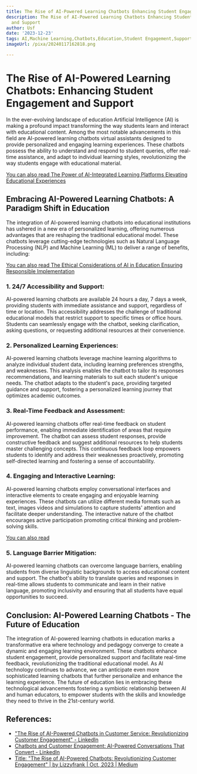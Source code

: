 ```yaml
---
title: The Rise of AI-Powered Learning Chatbots Enhancing Student Engagement and Support
description: The Rise of AI-Powered Learning Chatbots Enhancing Student Engagement
  and Support
author: Usf
date: '2023-12-23'
tags: AI,Machine Learning,Chatbots,Education,Student Engagement,Support
imageUrl: /pixa/20240117162818.png

---
```

# The Rise of AI-Powered Learning Chatbots: Enhancing Student Engagement and Support

In the ever-evolving landscape of education Artificial Intelligence (AI) is making  a profound  impact transforming the way students learn and interact with educational content. Among the most notable advancements in this field are AI-powered  learning  chatbots virtual assistants designed to provide personalized and engaging learning experiences. These chatbots possess the ability  to understand and respond to student queries, offer real-time assistance, and adapt to individual  learning styles,  revolutionizing the way  students engage with educational material.

[You can also read The Power of AI-Integrated Learning Platforms Elevating Educational Experiences](The%20Power%20of%20AI-Integrated%20Learning%20Platforms%20Elevating%20Educational%20Experiences)


## Embracing AI-Powered Learning Chatbots: A Paradigm Shift in Education

The integration of AI-powered learning  chatbots into educational institutions has  ushered in a new era of personalized  learning, offering numerous advantages that are  reshaping the traditional educational model. These chatbots leverage cutting-edge  technologies such as Natural Language Processing (NLP) and Machine Learning (ML) to deliver  a range of benefits,  including:

[You can also read  The  Ethical Considerations of AI  in Education Ensuring Responsible Implementation](The%20Ethical%20Considerations%20of%20AI%20in%20Education%20Ensuring%20Responsible%20Implementation)


### 1. 24/7 Accessibility and Support:

AI-powered learning chatbots are available 24 hours a day, 7 days a week, providing students  with immediate assistance  and support, regardless of time or location. This accessibility addresses the challenge of  traditional educational models that restrict support to specific times  or office hours. Students can seamlessly engage with the chatbot, seeking clarification, asking questions, or requesting additional resources  at their convenience.

### 2. Personalized Learning Experiences:

AI-powered learning chatbots leverage machine learning algorithms to analyze individual student data,  including learning preferences strengths, and weaknesses. This analysis enables the chatbot to tailor its responses recommendations, and learning materials to suit  each student's unique needs. The chatbot adapts  to the student's pace, providing targeted guidance and support, fostering a personalized learning journey that optimizes academic outcomes.

### 3. Real-Time Feedback and Assessment:

AI-powered  learning chatbots offer real-time feedback on student performance, enabling immediate identification  of areas that require improvement. The chatbot can assess student responses, provide constructive feedback and suggest additional resources to help students master challenging concepts. This continuous  feedback loop empowers students to identify and address their weaknesses proactively, promoting self-directed learning and fostering a sense of accountability.

### 4.  Engaging and  Interactive Learning:

AI-powered  learning chatbots employ conversational interfaces and interactive elements to create engaging and enjoyable learning  experiences.  These chatbots can utilize different  media formats  such as text, images videos and simulations to capture students' attention and facilitate deeper understanding. The interactive nature of  the chatbot encourages active  participation promoting critical thinking and problem-solving skills.

[You can also read ]()


### 5. Language Barrier Mitigation:

AI-powered learning  chatbots  can overcome language barriers, enabling  students from diverse linguistic backgrounds to access educational content and support. The chatbot's ability to translate queries and responses in  real-time allows students to communicate and  learn in their native  language, promoting inclusivity  and ensuring that all students have equal opportunities to succeed.

## Conclusion: AI-Powered Learning Chatbots - The Future of Education

The integration of AI-powered learning chatbots in  education marks a transformative  era where technology and pedagogy converge to create a dynamic and engaging learning environment. These chatbots  enhance student engagement, provide personalized support and facilitate  real-time feedback, revolutionizing the traditional  educational model. As AI technology continues to advance,  we can anticipate even more sophisticated learning  chatbots that further personalize and enhance the learning experience. The future of education  lies in embracing these technological advancements fostering a symbiotic relationship between AI and human educators,  to empower students with the  skills  and  knowledge they need to thrive in the 21st-century world.

## References:
- ["The Rise of AI-Powered Chatbots in Customer Service: Revolutionizing Customer Engagement" - LinkedIn](https://www.linkedin.com/pulse/rise-ai-powered-chatbots-customer-service-engagement-promil-arora)
- [Chatbots and Customer Engagement: AI-Powered Conversations That Convert - LinkedIn](https://www.linkedin.com/pulse/chatbots-customer-engagement-ai-powered-conversations-gandellini)
- [Title: "The Rise of AI-Powered Chatbots: Revolutionizing Customer Engagement" | by Lizzyfrank | Oct, 2023 | Medium](https://medium.com/@lizzyfrank042/title-the-rise-of-ai-powered-chatbots-revolutionizing-customer-engagement-616887c1ae6f)
